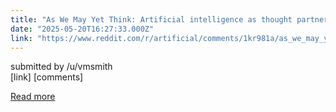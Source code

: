 ```yaml
---
title: "As We May Yet Think: Artificial intelligence as thought partner"
date: "2025-05-20T16:27:33.000Z"
link: "https://www.reddit.com/r/artificial/comments/1kr981a/as_we_may_yet_think_artificial_intelligence_as/"
---
```


submitted by    /u/vmsmith  
 [link]   [comments]

[Read more](https://www.reddit.com/r/artificial/comments/1kr981a/as_we_may_yet_think_artificial_intelligence_as/)
